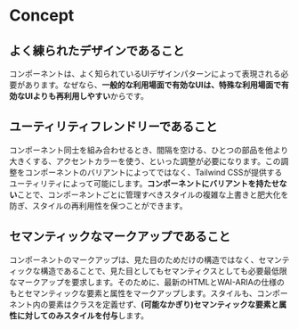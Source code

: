 
<Meta title="Overview/Concept" />

# Concept

## よく練られたデザインであること

コンポーネントは、よく知られているUIデザインパターンによって表現される必要があります。なぜなら、**一般的な利用場面で有効なUIは、特殊な利用場面で有効なUIよりも再利用しやすい**からです。

## ユーティリティフレンドリーであること

コンポーネント同士を組み合わせるとき、間隔を空ける、ひとつの部品を他より大きくする、アクセントカラーを使う、といった調整が必要になります。この調整をコンポーネントのバリアントによってではなく、Tailwind CSSが提供するユーティリティによって可能にします。**コンポーネントにバリアントを持たせない**ことで、コンポーネントごとに管理すべきスタイルの複雑な上書きと肥大化を防ぎ、スタイルの再利用性を保つことができます。

## セマンティックなマークアップであること

コンポーネントのマークアップは、見た目のためだけの構造ではなく、セマンティックな構造であることで、見た目としてもセマンティクスとしても必要最低限なマークアップを要求します。そのために、最新のHTMLとWAI-ARIAの仕様のもとセマンティックな要素と属性をマークアップします。スタイルも、コンポーネント内の要素はクラスを定義せず、**(可能なかぎり)セマンティックな要素と属性に対してのみスタイルを付与**します。
